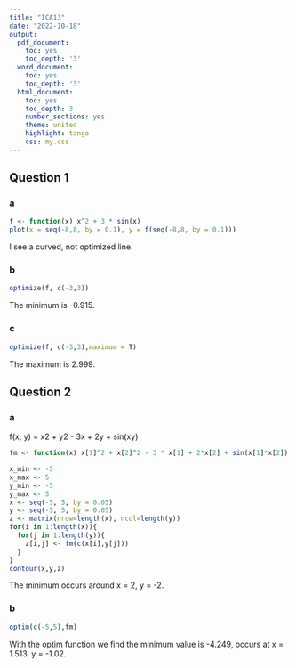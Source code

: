 ```yaml
---
title: "ICA13"
date: "2022-10-18"
output:
  pdf_document:
    toc: yes
    toc_depth: '3'
  word_document:
    toc: yes
    toc_depth: '3'
  html_document:
    toc: yes
    toc_depth: 3
    number_sections: yes
    theme: united
    highlight: tango
    css: my.css
---
```

## Question 1

### a

```r
f <- function(x) x^2 + 3 * sin(x)
plot(x = seq(-8,8, by = 0.1), y = f(seq(-8,8, by = 0.1)))
```
I see a curved, not optimized line.


### b

```r
optimize(f, c(-3,3))
```

The minimum is -0.915.

### c

```r
optimize(f, c(-3,3),maximum = T)
```
The maximum is 2.999.

## Question 2

### a
f(x, y) = x2 + y2 - 3x + 2y + sin(xy)
```r
fm <- function(x) x[1]^2 + x[2]^2 - 3 * x[1] + 2*x[2] + sin(x[1]*x[2])

x_min <- -5
x_max <- 5
y_min <- -5
y_max <- 5
x <- seq(-5, 5, by = 0.05)
y <- seq(-5, 5, by = 0.05)
z <- matrix(nrow=length(x), ncol=length(y))
for(i in 1:length(x)){
  for(j in 1:length(y)){
    z[i,j] <- fm(c(x[i],y[j]))
  }
}
contour(x,y,z)

```


The minimum occurs around x = 2, y = -2.


### b

```r
optim(c(-5,5),fm)
```

With the optim function we find the minimum value is -4.249, occurs at x = 1.513, y = -1.02.

